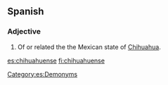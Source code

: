==Spanish==

===Adjective===
{{es-adj}}

# Of or related the the Mexican state of [[Chihuahua]].

[[Category:es:Demonyms]]

[[es:chihuahuense]]
[[fi:chihuahuense]]